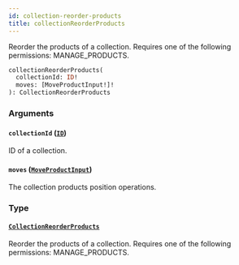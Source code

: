 ```yaml
---
id: collection-reorder-products
title: collectionReorderProducts
---
```


Reorder the products of a collection. Requires one of the following permissions: MANAGE_PRODUCTS.

```graphql
collectionReorderProducts(
  collectionId: ID!
  moves: [MoveProductInput!]!
): CollectionReorderProducts
```

### Arguments

#### `collectionId` ([`ID`](../../../developer/api-reference/scalars/id))

ID of a collection.

#### `moves` ([`MoveProductInput`](../../../developer/api-reference/inputs/move-product-input))

The collection products position operations.

### Type

#### [`CollectionReorderProducts`](../../../developer/api-reference/objects/collection-reorder-products)

Reorder the products of a collection. Requires one of the following permissions: MANAGE_PRODUCTS.
